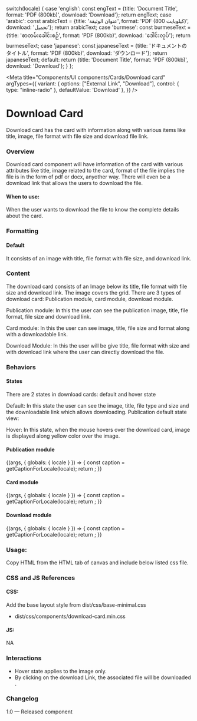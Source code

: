 
  switch(locale) {
    case 'english': const engText = {title: 'Document Title', format: 'PDF (800kb)', download: 'Download'}; return engText;
    case 'arabic': const arabicText = {title: 'عنوان الوثيقة', format: 'PDF (800 كيلوبايت)', download: 'تحميل'}; return arabicText;
    case 'burmese': const burmeseText = {title: 'စာတမ်းခေါင်းစဉ်', format: 'PDF (800kb)', download: 'ဒေါင်းလုပ်'}; return burmeseText;
    case 'japanese': const japaneseText = {title: 'ドキュメントのタイトル', format: 'PDF (800kb)', download: 'ダウンロード'}; return japaneseText;
    default:
      return {title: 'Document Title', format: 'PDF (800kb)', download: 'Download'};
  }
};

<Meta title="Components/UI components/Cards/Download card" 
  argTypes={{
    variant: {
      options: ["External Link", "Download"],
      control: { type: "inline-radio" },
      defaultValue: 'Download'
    },
  }}
/>

# Download Card

Download card has the card with information along with various items like title, image, file format with file size and download file link.

### Overview

Download card component will have information of the card with various attributes like title, image related to the card, format of the file implies the file is in the form of pdf or docx, anyother way. There will even be a download link that allows the users to download the file.

#### When to use:
When the user wants to download the file to know the complete details about the card.

### Formatting
#### Default

It consists of an image with title, file format with file size, and download link.

### Content
The download card consists of an Image below its title, file format with file size and download link. The image covers the grid. There are 3 types of download card: Publication module, card module, download module.

Publication module: In this the user can see the publication image, title, file format, file size and download link. 

Card module: In this the user can see image, title, file size and format along with a downloadable link.

Download Module: In this the user will be give title, file format with size and with download link where the user can directly download the file.


### Behaviors

#### States

There are 2 states in download cards: default and hover state

Default: In this state the user can see the image, title, file type and size and the downloadable link which allows downloading.
Publication default state view:
	
Hover: In this state, when the mouse hovers over the download card, image is displayed along yellow color over the image.

#### Publication module
<Canvas>
  <Story name="Publication module" >
    {(args, { globals: { locale } }) => {
      const caption = getCaptionForLocale(locale);
      return <DownloadCard title={caption.title} format={caption.format}  download={caption.download} image {...args} ></DownloadCard>;
    }}
  </Story>
</Canvas>

<Anchor storyId='components-ui-components-cards-download-card--card-module'></Anchor>

#### Card module

<Canvas>
  <Story name="Card module" >
    {(args, { globals: { locale } }) => {
      const caption = getCaptionForLocale(locale);
      return <DownloadCard title={caption.title} format={caption.format}  download={caption.download} image2={img} {...args} ></DownloadCard>;
    }}
  </Story>
</Canvas>

<Anchor storyId='components-ui-components-cards-download-card--download-module'></Anchor>

#### Download module

<Canvas>
  <Story name="Download module" >
    {(args, { globals: { locale } }) => {
      const caption = getCaptionForLocale(locale);
      return <DownloadCard title={caption.title} format={caption.format}  download={caption.download} alt={'feature card'} {...args} ></DownloadCard>;
    }}
  </Story>
</Canvas>

### Usage:
Copy HTML from the HTML tab of canvas and include below listed css file.

### CSS and JS References

#### CSS:

Add the base layout style from dist/css/base-minimal.css

- dist/css/components/download-card.min.css

#### JS:

NA

### Interactions
- Hover state applies to the image only.
- By clicking on the download Link, the associated file will be downloaded . 

### Changelog
1.0 — Released component
